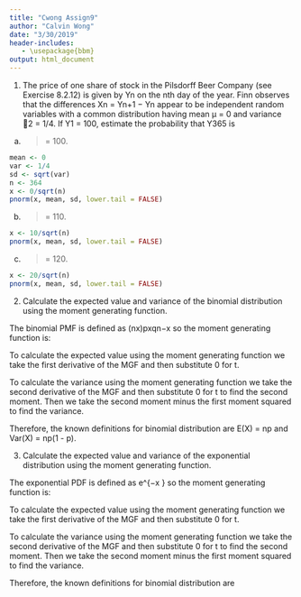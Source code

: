 ```yaml
---
title: "Cwong Assign9"
author: "Calvin Wong"
date: "3/30/2019"
header-includes:
   - \usepackage{bbm}
output: html_document
---
```


1)
The price of one share of stock in the Pilsdorff Beer Company (see Exercise
8.2.12) is given by Yn on the nth day of the year. Finn observes that
the differences Xn = Yn+1 − Yn appear to be independent random variables
with a common distribution having mean μ = 0 and variance 2 = 1/4. If
Y1 = 100, estimate the probability that Y365 is

(a) >= 100.

```r
mean <- 0  
var <- 1/4
sd <- sqrt(var)
n <- 364  
x <- 0/sqrt(n)
pnorm(x, mean, sd, lower.tail = FALSE)
```

(b) >= 110.

```r
x <- 10/sqrt(n)
pnorm(x, mean, sd, lower.tail = FALSE)
```

(c) >= 120.

```r
x <- 20/sqrt(n)
pnorm(x, mean, sd, lower.tail = FALSE)
```

2)
Calculate the expected value and variance of the binomial distribution using the moment generating function.

The binomial PMF is defined as (nx)pxqn−x so the moment generating function is:

\begin{align}
M(t) &= \sum_{x=0}^{n} e^{tx} {n \choose x}p^xq^{n-x} \\
&= \sum_{x=0}^{n} {n \choose x}(pe^t)^xq^{n-x} \\
& = (pe^t + q)^n
\end{align}

To calculate the expected value using the moment generating function we take the first derivative of the MGF and then substitute 0 for t.

\begin{align}
M'(t) = n(pe^t + q)^{n-1}pe^t \\
E(X) = M'(0) = np
\end{align}

To calculate the variance using the moment generating function we take the second derivative of the MGF and then substitute 0 for t to find the second moment. Then we take the second moment minus the first moment squared to find the variance.

\begin{split}
E(X^2)=M''_X(0) &= n(n-1)(q+pe^0)^{n-2}p^2 e^0+n(q+pe^0)^{n-1}pe^0\\
&= n(n-1)(1-p+p)^{n-2}p^2+n(1-p+p)^{n-1}p\\
&= n(n-1)p^2+np
\end{split}

\begin{align} \\
Var(X) &= E(X^2) - E(X)^2 \\
&= n(n-1)p^2 + np - (np)^2 \\
&= (n^2p^2-1np^2) + np - (np)^2 \\
&= (np)^2-np^2 + np - (np)^2 \\
&= np - np^2  \\
&= np(1-p)
\end{align}

Therefore, the known definitions for binomial distribution are E(X) = np and Var(X) = np(1 - p).

3)
Calculate the expected value and variance of the exponential distribution using the moment generating function.

The exponential PDF is defined as \lambda e^{−x \lambda} so the moment generating function is:

\begin{align}
M(t) &= \int_0^{\infty} e^{tx} \lambda e^{−x \lambda} dx \\
&= \lambda \int_0^{\infty} e^{-x(\lambda -t)} \\
&= -\lambda \frac{e^{-x(\lambda -t)}}{\lambda - t} \bigg\rvert _0^\infty \\
& = \frac{\lambda}{\lambda - t}
\end{align}

To calculate the expected value using the moment generating function we take the first derivative of the MGF and then substitute 0 for t.

\begin{align}
M'(t) = \frac{\lambda}{(\lambda - t)^2} \\
E(X) = M'(0) = \frac{\lambda}{\lambda^2} = \frac{1}{\lambda}
\end{align}

To calculate the variance using the moment generating function we take the second derivative of the MGF and then substitute 0 for t to find the second moment. Then we take the second moment minus the first moment squared to find the variance.

\begin{split}
M''(t) = \frac{2\lambda}{(\lambda - t)^3} \\
E(X^2) = M''(0) = \frac{2\lambda}{\lambda^3} = \frac{2}{\lambda^2} \\
\end{split}

\begin{align} \\
Var(X) &= E(X^2) - E(X)^2 \\
&= \frac{2}{\lambda^2} - \frac{1}{\lambda^2} \\
&= \frac{1}{\lambda^2} 
\end{align}

Therefore, the known definitions for binomial distribution are \begin{split} E(X) = \frac{1}{\lambda}, Var(X) = \frac{1}{\lambda^2} \end{split}